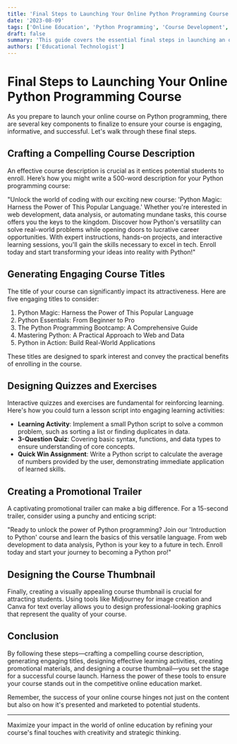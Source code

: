 ```yaml
---
title: 'Final Steps to Launching Your Online Python Programming Course'
date: '2023-08-09'
tags: ['Online Education', 'Python Programming', 'Course Development', 'Business and Marketing']
draft: false
summary: 'This guide covers the essential final steps in launching an online course, from writing captivating course descriptions to creating quizzes and promotional trailers.'
authors: ['Educational Technologist']
---
```


# Final Steps to Launching Your Online Python Programming Course

As you prepare to launch your online course on Python programming, there are several key components to finalize to ensure your course is engaging, informative, and successful. Let's walk through these final steps.

## Crafting a Compelling Course Description

An effective course description is crucial as it entices potential students to enroll. Here’s how you might write a 500-word description for your Python programming course:

"Unlock the world of coding with our exciting new course: 'Python Magic: Harness the Power of This Popular Language.' Whether you're interested in web development, data analysis, or automating mundane tasks, this course offers you the keys to the kingdom. Discover how Python's versatility can solve real-world problems while opening doors to lucrative career opportunities. With expert instructions, hands-on projects, and interactive learning sessions, you'll gain the skills necessary to excel in tech. Enroll today and start transforming your ideas into reality with Python!"

## Generating Engaging Course Titles

The title of your course can significantly impact its attractiveness. Here are five engaging titles to consider:
1. Python Magic: Harness the Power of This Popular Language
2. Python Essentials: From Beginner to Pro
3. The Python Programming Bootcamp: A Comprehensive Guide
4. Mastering Python: A Practical Approach to Web and Data
5. Python in Action: Build Real-World Applications

These titles are designed to spark interest and convey the practical benefits of enrolling in the course.

## Designing Quizzes and Exercises

Interactive quizzes and exercises are fundamental for reinforcing learning. Here's how you could turn a lesson script into engaging learning activities:
- **Learning Activity**: Implement a small Python script to solve a common problem, such as sorting a list or finding duplicates in data.
- **3-Question Quiz**: Covering basic syntax, functions, and data types to ensure understanding of core concepts.
- **Quick Win Assignment**: Write a Python script to calculate the average of numbers provided by the user, demonstrating immediate application of learned skills.

## Creating a Promotional Trailer

A captivating promotional trailer can make a big difference. For a 15-second trailer, consider using a punchy and enticing script:

"Ready to unlock the power of Python programming? Join our 'Introduction to Python' course and learn the basics of this versatile language. From web development to data analysis, Python is your key to a future in tech. Enroll today and start your journey to becoming a Python pro!"

## Designing the Course Thumbnail

Finally, creating a visually appealing course thumbnail is crucial for attracting students. Using tools like Midjourney for image creation and Canva for text overlay allows you to design professional-looking graphics that represent the quality of your course.

## Conclusion

By following these steps—crafting a compelling course description, generating engaging titles, designing effective learning activities, creating promotional materials, and designing a course thumbnail—you set the stage for a successful course launch. Harness the power of these tools to ensure your course stands out in the competitive online education market.

Remember, the success of your online course hinges not just on the content but also on how it's presented and marketed to potential students.

---

Maximize your impact in the world of online education by refining your course's final touches with creativity and strategic thinking.
